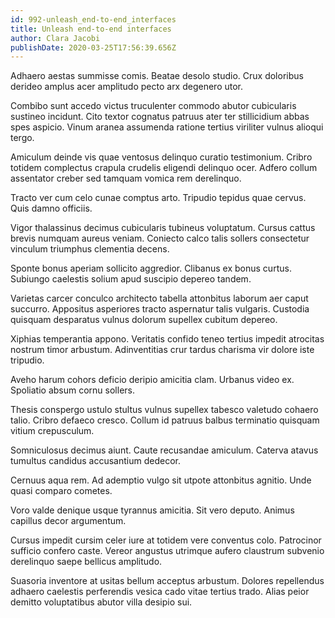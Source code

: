 ```yaml
---
id: 992-unleash_end-to-end_interfaces
title: Unleash end-to-end interfaces
author: Clara Jacobi
publishDate: 2020-03-25T17:56:39.656Z
---
```


Adhaero aestas summisse comis. Beatae desolo studio. Crux doloribus derideo amplus acer amplitudo pecto arx degenero utor.

Combibo sunt accedo victus truculenter commodo abutor cubicularis sustineo incidunt. Cito textor cognatus patruus ater ter stillicidium abbas spes aspicio. Vinum aranea assumenda ratione tertius viriliter vulnus alioqui tergo.

Amiculum deinde vis quae ventosus delinquo curatio testimonium. Cribro totidem complectus crapula crudelis eligendi delinquo ocer. Adfero collum assentator creber sed tamquam vomica rem derelinquo.

Tracto ver cum celo cunae comptus arto. Tripudio tepidus quae cervus. Quis damno officiis.

Vigor thalassinus decimus cubicularis tubineus voluptatum. Cursus cattus brevis numquam aureus veniam. Coniecto calco talis sollers consectetur vinculum triumphus clementia decens.

Sponte bonus aperiam sollicito aggredior. Clibanus ex bonus curtus. Subiungo caelestis solium apud suscipio depereo tandem.

Varietas carcer conculco architecto tabella attonbitus laborum aer caput succurro. Appositus asperiores tracto aspernatur talis vulgaris. Custodia quisquam desparatus vulnus dolorum supellex cubitum depereo.

Xiphias temperantia appono. Veritatis confido teneo tertius impedit atrocitas nostrum timor arbustum. Adinventitias crur tardus charisma vir dolore iste tripudio.

Aveho harum cohors deficio deripio amicitia clam. Urbanus video ex. Spoliatio absum cornu sollers.

Thesis conspergo ustulo stultus vulnus supellex tabesco valetudo cohaero talio. Cribro defaeco cresco. Collum id patruus balbus terminatio quisquam vitium crepusculum.

Somniculosus decimus aiunt. Caute recusandae amiculum. Caterva atavus tumultus candidus accusantium dedecor.

Cernuus aqua rem. Ad ademptio vulgo sit utpote attonbitus agnitio. Unde quasi comparo cometes.

Voro valde denique usque tyrannus amicitia. Sit vero deputo. Animus capillus decor argumentum.

Cursus impedit cursim celer iure at totidem vere conventus colo. Patrocinor sufficio confero caste. Vereor angustus utrimque aufero claustrum subvenio derelinquo saepe bellicus amplitudo.

Suasoria inventore at usitas bellum acceptus arbustum. Dolores repellendus adhaero caelestis perferendis vesica cado vitae tertius trado. Alias peior demitto voluptatibus abutor villa desipio sui.
